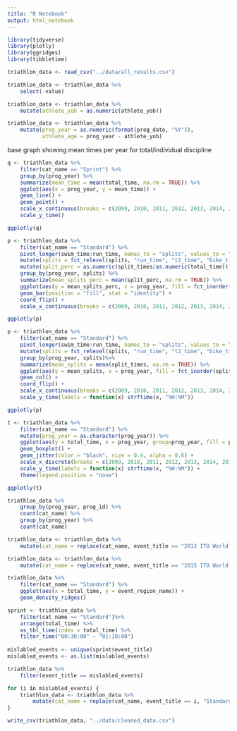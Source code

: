```yaml
---
title: "R Notebook"
output: html_notebook
---
```


```r
library(tidyverse)
library(plotly)
library(ggridges)
library(tibbletime)
```

```r
triathlon_data <- read_csv("../data/all_results.csv")
```

```r
triathlon_data <- triathlon_data %>% 
    select(-value)

triathlon_data <- triathlon_data %>% 
    mutate(athlete_yob = as.numeric(athlete_yob))
```
```r
triathlon_data <- triathlon_data %>% 
    mutate(prog_year = as.numeric(format(prog_date, "%Y")),
           athlete_age = prog_year - athlete_yob)
```

base graph showing mean times per year for total/individual discipline
```r
q <- triathlon_data %>% 
    filter(cat_name == "Sprint") %>% 
    group_by(prog_year) %>% 
    summarize(mean_time = mean(total_time, na.rm = TRUE)) %>% 
    ggplot(aes(x = prog_year, y = mean_time)) +
    geom_line() +
    geom_point() +
    scale_x_continuous(breaks = c(2009, 2010, 2011, 2012, 2013, 2014, 2015, 2016, 2017, 2018, 2019 )) +
    scale_y_time()

ggplotly(q)
```
```r
p <- triathlon_data %>% 
    filter(cat_name == "Standard") %>% 
    pivot_longer(swim_time:run_time, names_to = "splits", values_to = "split_times") %>%
    mutate(splits = fct_relevel(splits, "run_time", "t2_time", "bike_time", "t1_time", "swim_time")) %>%
    mutate(split_perc = as.numeric(split_times/as.numeric(total_time))) %>% 
    group_by(prog_year, splits) %>% 
    summarize(mean_splits_perc = mean(split_perc, na.rm = TRUE)) %>%
    ggplot(aes(y = mean_splits_perc, x = prog_year, fill = fct_inorder(splits))) +
    geom_bar(position = "fill", stat = "identity") +
    coord_flip() +
    scale_x_continuous(breaks = c(2009, 2010, 2011, 2012, 2013, 2014, 2015, 2016, 2017, 2018, 2019 )) 

ggplotly(p)
```

```r
p <- triathlon_data %>% 
    filter(cat_name == "Standard") %>% 
    pivot_longer(swim_time:run_time, names_to = "splits", values_to = "split_times") %>%
    mutate(splits = fct_relevel(splits, "run_time", "t2_time", "bike_time", "t1_time", "swim_time"))%>%
    group_by(prog_year, splits)%>% 
    summarize(mean_splits = mean(split_times, na.rm = TRUE)) %>%
    ggplot(aes(y = mean_splits, x = prog_year, fill = fct_inorder(splits))) +
    geom_col() +
    coord_flip() +
    scale_x_continuous(breaks = c(2009, 2010, 2011, 2012, 2013, 2014, 2015, 2016, 2017, 2018, 2019 )) +
    scale_y_time(labels = function(x) strftime(x, "%H:%M"))

ggplotly(p)
```

```r
t <- triathlon_data %>% 
    filter(cat_name == "Standard") %>%
    mutate(prog_year = as.character(prog_year)) %>% 
    ggplot(aes(y = total_time, x = prog_year, group=prog_year, fill = prog_year)) +
    geom_boxplot() +
    geom_jitter(color = "black", size = 0.4, alpha = 0.6) +
    scale_x_discrete(breaks = c(2009, 2010, 2011, 2012, 2013, 2014, 2015, 2016, 2017, 2018, 2019 )) +
    scale_y_time(labels = function(x) strftime(x, "%H:%M")) +
    theme(legend.position = "none")

ggplotly(t)

```

```r
triathlon_data %>% 
    group_by(prog_year, prog_id) %>% 
    count(cat_name) %>% 
    group_by(prog_year) %>% 
    count(cat_name)
```

```r
triathlon_data <- triathlon_data %>% 
    mutate(cat_name = replace(cat_name, event_title == "2013 ITU World Triathlon Kitzbuehel", "Sprint")) 

triathlon_data <- triathlon_data %>% 
    mutate(cat_name = replace(cat_name, event_title == "2015 ITU World Triathlon Abu Dhabi", "Sprint"))
```

```r
triathlon_data %>% 
    filter(cat_name == "Standard") %>% 
    ggplot(aes(x = total_time, y = event_region_name)) +
    geom_density_ridges()
```

```r
sprint <- triathlon_data %>%  
    filter(cat_name == "Standard")%>%
    arrange(total_time) %>% 
    as_tbl_time(index = total_time) %>% 
    filter_time("00:30:00" ~ "01:10:00")  
   
mislabled_events <- unique(sprint$event_title)
mislabled_events <- as.list(mislabled_events)

triathlon_data %>% 
    filter(event_title == mislabled_events)

for (i in mislabled_events) {
    triathlon_data <- triathlon_data %>%  
        mutate(cat_name = replace(cat_name, event_title == i, "Standard"))
}
```

```r
write_csv(triathlon_data, "../data/cleaned_data.csv")
```

